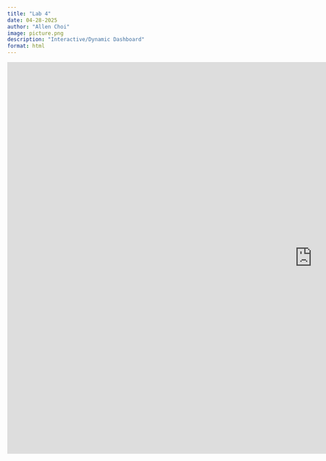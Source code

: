 ```yaml
---
title: "Lab 4"
date: 04-28-2025
author: "Allen Choi"
image: picture.png
description: "Interactive/Dynamic Dashboard"
format: html
---
```


```{=html}
<iframe width="1400" height = "900" src="https://theallenchoi.shinyapps.io/lab4/" allowfullscreen="true" mozallowfullscreen="true" webkitallowfullscreen="true"frameborder="0"></iframe>
```
